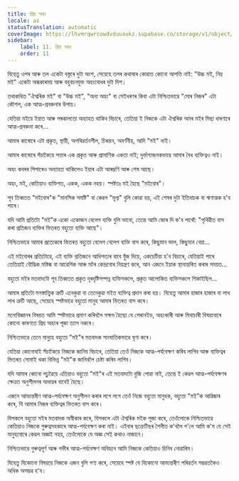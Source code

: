 ```yaml
---
title: প্ৰিয় অহং
locale: as
statusTranslation: automatic
coverImage: https://lhvmrqwrcowdvduuaukz.supabase.co/storage/v1/object/public/strapi-uploads/small_cover-tratado-de-psicologia-revolucionaria.webp-5e15e1cec4e0ebebcde5d7fc7565d8fd.webp
sidebar:
    label: 11. প্ৰিয় অহং
    order: 11
---
```

যিহেতু ওপৰ আৰু তল একেটা বস্তুৰে দুটা অংশ, সেয়েহে তলৰ কথাষাৰ কোৱাত কোনো আপত্তি নাই: "উচ্চ মই, নিম্ন মই" একেটা অন্ধকাৰময় আৰু বহুবচনযুক্ত অহংবোধৰ দুটা দিশ।

তথাকথিত "ঐশ্বৰিক মই" বা "উচ্চ মই", "অন্য অহং" বা সেইধৰণৰ কিবা এটা নিশ্চিতভাৱে "মোৰ নিজৰ" এটা কৌশল, এক আত্ম-প্ৰবঞ্চনাৰ উপায়।

যেতিয়া মইয়ে ইয়াত আৰু পৰকালতো অব্যাহত থাকিব বিচাৰে, তেতিয়া ই নিজকে এটা ঐশ্বৰিক অমৰ মইৰ মিছা ধাৰণাৰে আত্ম-প্ৰবঞ্চনা কৰে...

আমাৰ কাৰোৰে এটা প্ৰকৃত, স্থায়ী, অপৰিৱৰ্তনশীল, চিৰন্তন, অবৰ্ণনীয়, আদি "মই" নাই।

আমাৰ কাৰোৰে সঁচাকৈয়ে সত্তাৰ এক প্ৰকৃত আৰু প্ৰামাণিক একতা নাই; দুৰ্ভাগ্যজনকভাৱে আমাৰ বৈধ ব্যক্তিত্বও নাই।

অহং কবৰৰ সিপাৰেও অব্যাহত থাকিলেও ইয়াৰ এটা আৰম্ভণি আৰু শেষ আছে।

অহং, মই, কেতিয়াও ব্যক্তিগত, একক, একক নহয়। স্পষ্টতঃ মই হৈছে "মইবোৰ"।

পূব তিব্বতত "মইবোৰ"ক "মানসিক সমষ্টি" বা কেৱল "মূল্য" বুলি কোৱা হয়, এই শেষৰ দুটা ইতিবাচক বা ঋণাত্মক হ'ব পাৰে।

যদি আমি প্ৰতিটো "মই"ক একো একোজন বেলেগ ব্যক্তি বুলি ভাবো, তেন্তে আমি জোৰ দি ক'ব পাৰোঁ: "পৃথিৱীত বাস কৰা প্ৰতিজন ব্যক্তিৰ ভিতৰত বহুতো ব্যক্তি আছে"।

নিশ্চিতভাৱে আমাৰ প্ৰত্যেকৰে ভিতৰত বহুতো বেলেগ বেলেগ ব্যক্তি বাস কৰে, কিছুমান ভাল, কিছুমান বেয়া...

এই মইবোৰৰ প্ৰতিটোৱে, এই ব্যক্তি প্ৰতিজনে আধিপত্যৰ বাবে যুঁজ দিয়ে, একচেটিয়া হ'ব বিচাৰে, যেতিয়াই পাৰে তেতিয়াই বৌদ্ধিক মস্তিষ্ক বা আৱেগিক আৰু মটৰ কেন্দ্ৰবোৰ নিয়ন্ত্ৰণ কৰে, আন এজনে ইয়াক স্থানান্তৰিত কৰাৰ সময়ত...

বহুতো মইৰ মতবাদটো পূব তিব্বতত প্ৰকৃত দূৰদৃষ্টিসম্পন্ন ব্যক্তিসকলে, প্ৰকৃত আলোকিত ব্যক্তিসকলে শিকাইছিল...

আমাৰ প্ৰতিটো মনস্তাত্ত্বিক ত্ৰুটি এনেকুৱা বা তেনেকুৱা মইত ব্যক্তিত্ব প্ৰদান কৰা হয়। যিহেতু আমাৰ হাজাৰ হাজাৰ বা লাখ লাখ ত্ৰুটি আছে, সেয়েহে স্পষ্টভাৱে বহুতো মানুহ আমাৰ ভিতৰত বাস কৰে।

মনোবিজ্ঞানৰ বিষয়ত আমি স্পষ্টভাৱে প্ৰমাণ কৰিবলৈ সক্ষম হৈছো যে পেৰানইড, অহংকাৰী আৰু মিথাচাৰী বিষয়বোৰে কোনো কাৰণতে প্ৰিয় অহংৰ পূজা ত্যাগ নকৰে।

নিশ্চিতভাৱে তেনে মানুহে বহুতো "মই"ৰ মতবাদক সাংঘাতিকভাৱে ঘৃণা কৰে।

যেতিয়া কোনোবাই সঁচাকৈয়ে নিজকে জানিব বিচাৰে, তেতিয়া তেওঁ নিজকে আত্ম-পৰ্যবেক্ষণ কৰিব লাগিব আৰু ব্যক্তিত্বৰ ভিতৰত সোমাই থকা বিভিন্ন "মই"ক জানিবলৈ চেষ্টা কৰিব লাগিব।

যদি আমাৰ কোনো পঢ়ুৱৈয়ে এতিয়াও বহুতো "মই"ৰ এই মতবাদটো বুজি পোৱা নাই, তেন্তে ই কেৱল আত্ম-পৰ্যবেক্ষণৰ ক্ষেত্ৰত অনুশীলনৰ অভাৱৰ বাবেই হৈছে।

এজনে আভ্যন্তৰীণ আত্ম-পৰ্যবেক্ষণ অনুশীলন কৰাৰ লগে লগে তেওঁ নিজে বহুতো মানুহক, বহুতো "মই"ক আৱিষ্কাৰ কৰে, যি আমাৰ নিজৰ ব্যক্তিত্বৰ ভিতৰত বাস কৰে।

যিসকলে বহুতো মইৰ মতবাদক অস্বীকাৰ কৰে, যিসকলে এটা ঐশ্বৰিক মইক পূজা কৰে, তেওঁলোকে নিশ্চিতভাৱে কেতিয়াও নিজকে গুৰুত্বসহকাৰে আত্ম-পৰ্যবেক্ষণ কৰা নাই। এইবাৰ ছক্ৰেটিছৰ শৈলীত ক'বলৈ গ'লে আমি ক'ম যে সেই মানুহবোৰে কেৱল অজ্ঞই নহয়, তেওঁলোকে যে অজ্ঞ সেই কথাও নাজানে।

নিশ্চিতভাৱে গুৰুত্বপূৰ্ণ আৰু গভীৰ আত্ম-পৰ্যবেক্ষণ অবিহনে আমি নিজকে কেতিয়াও চিনিব নোৱাৰিম।

যিহেতু যিকোনো বিষয়য়ে নিজকে এজন বুলি গণ্য কৰে, সেয়েহে স্পষ্ট যে যিকোনো আভ্যন্তৰীণ পৰিৱৰ্তন সম্ভৱতকৈও অধিক অসম্ভৱ হ'ব।

